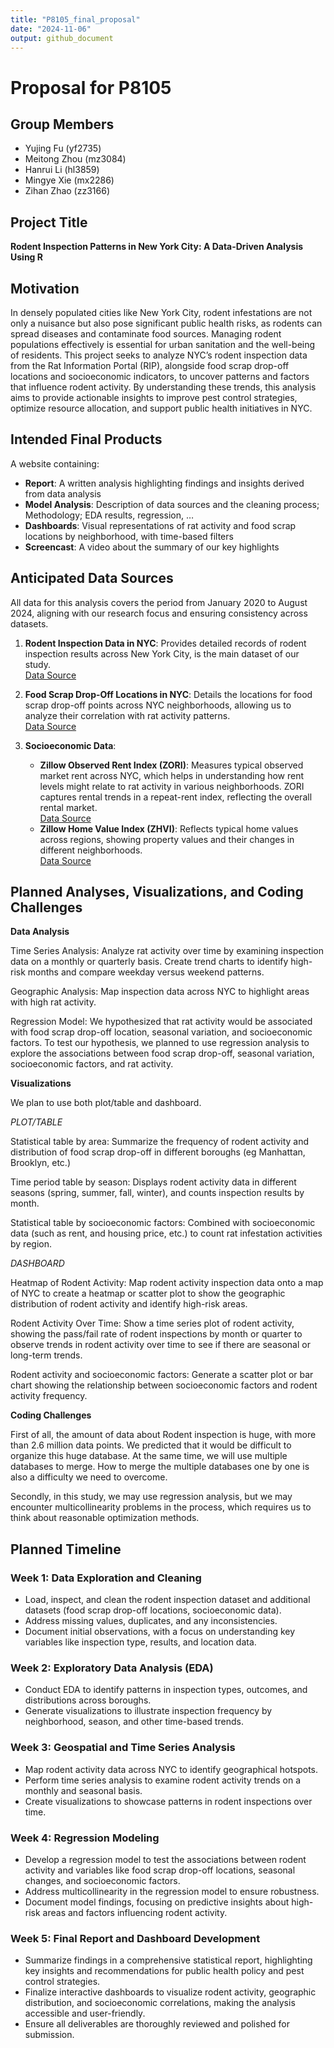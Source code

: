 ```yaml
---
title: "P8105_final_proposal"
date: "2024-11-06"
output: github_document
---
```


# Proposal for P8105

## Group Members
* Yujing Fu (yf2735)
* Meitong Zhou (mz3084)
* Hanrui Li (hl3859)
* Mingye Xie (mx2286)
* Zihan Zhao (zz3166)


## Project Title
**Rodent Inspection Patterns in New York City: A Data-Driven Analysis Using R**


## Motivation
In densely populated cities like New York City, rodent infestations are not only a nuisance but also pose significant public health risks, as rodents can spread diseases and contaminate food sources. Managing rodent populations effectively is essential for urban sanitation and the well-being of residents. This project seeks to analyze NYC’s rodent inspection data from the Rat Information Portal (RIP), alongside food scrap drop-off locations and socioeconomic indicators, to uncover patterns and factors that influence rodent activity. By understanding these trends, this analysis aims to provide actionable insights to improve pest control strategies, optimize resource allocation, and support public health initiatives in NYC.


## Intended Final Products
A website containing:

* **Report**: A written analysis highlighting findings and insights derived from data analysis
* **Model Analysis**:  Description of data sources and the cleaning process; Methodology; EDA results, regression, ...
* **Dashboards**: Visual representations of rat activity and food scrap locations by neighborhood, with time-based filters
* **Screencast**: A video about the summary of our key highlights


## Anticipated Data Sources
All data for this analysis covers the period from January 2020 to August 2024, aligning with our research focus and ensuring consistency across datasets.<br>

1. **Rodent Inspection Data in NYC**: Provides detailed records of rodent inspection results across New York City, is the main dataset of our study.<br>
   [Data Source](https://data.cityofnewyork.us/Health/Rodent-Inspection/p937-wjvj/about_data)

2. **Food Scrap Drop-Off Locations in NYC**: Details the locations for food scrap drop-off points across NYC neighborhoods, allowing us to analyze their correlation with rat activity patterns.<br>
   [Data Source](https://data.cityofnewyork.us/Environment/Food-Scrap-Drop-Off-Locations-in-NYC/if26-z6xq/about_data)

3. **Socioeconomic Data**:
   - **Zillow Observed Rent Index (ZORI)**: Measures typical observed market rent across NYC, which helps in understanding how rent levels might relate to rat activity in various neighborhoods. ZORI captures rental trends in a repeat-rent index, reflecting the overall rental market. <br>
     [Data Source](https://www.zillow.com/research/data/)
   - **Zillow Home Value Index (ZHVI)**: Reflects typical home values across regions, showing property values and their changes in different neighborhoods.<br>
     [Data Source](https://www.zillow.com/research/data/)


## Planned Analyses, Visualizations, and Coding Challenges

**Data Analysis**

Time Series Analysis: Analyze rat activity over time by examining inspection data on a monthly or quarterly basis. Create trend charts to identify high-risk months and compare weekday versus weekend patterns.

Geographic Analysis: Map inspection data across NYC to highlight areas with high rat activity.

Regression Model: We hypothesized that rat activity would be associated with food scrap drop-off location, seasonal variation, and socioeconomic factors. To test our hypothesis, we planned to use regression analysis to explore the associations between food scrap drop-off, seasonal variation, socioeconomic factors, and rat activity.

**Visualizations**

We plan to use both plot/table and dashboard.

*PLOT/TABLE*

Statistical table by area:
Summarize the frequency of rodent activity and distribution of food scrap drop-off in different boroughs (eg Manhattan, Brooklyn, etc.)

Time period table by season:
Displays rodent activity data in different seasons (spring, summer, fall, winter), and counts inspection results by month.

Statistical table by socioeconomic factors:
Combined with socioeconomic data (such as rent, and housing price, etc.) to count rat infestation activities by region.

*DASHBOARD*

Heatmap of Rodent Activity:
Map rodent activity inspection data onto a map of NYC to create a heatmap or scatter plot to show the geographic distribution of rodent activity and identify high-risk areas.

Rodent Activity Over Time:
Show a time series plot of rodent activity, showing the pass/fail rate of rodent inspections by month or quarter to observe trends in rodent activity over time to see if there are seasonal or long-term trends.

Rodent activity and socioeconomic factors:
Generate a scatter plot or bar chart showing the relationship between socioeconomic factors and rodent activity frequency.

**Coding Challenges**

First of all, the amount of data about Rodent inspection is huge, with more than 2.6 million data points. We predicted that it would be difficult to organize this huge database. At the same time, we will use multiple databases to merge. How to merge the multiple databases one by one is also a difficulty we need to overcome.

Secondly, in this study, we may use regression analysis, but we may encounter multicollinearity problems in the process, which requires us to think about reasonable optimization methods.


## Planned Timeline

### Week 1: Data Exploration and Cleaning
- Load, inspect, and clean the rodent inspection dataset and additional datasets (food scrap drop-off locations, socioeconomic data).
- Address missing values, duplicates, and any inconsistencies.
- Document initial observations, with a focus on understanding key variables like inspection type, results, and location data.

### Week 2: Exploratory Data Analysis (EDA)
- Conduct EDA to identify patterns in inspection types, outcomes, and distributions across boroughs.
- Generate visualizations to illustrate inspection frequency by neighborhood, season, and other time-based trends.

### Week 3: Geospatial and Time Series Analysis
- Map rodent activity data across NYC to identify geographical hotspots.
- Perform time series analysis to examine rodent activity trends on a monthly and seasonal basis.
- Create visualizations to showcase patterns in rodent inspections over time.

### Week 4: Regression Modeling
- Develop a regression model to test the associations between rodent activity and variables like food scrap drop-off locations, seasonal changes, and socioeconomic factors.
- Address multicollinearity in the regression model to ensure robustness.
- Document model findings, focusing on predictive insights about high-risk areas and factors influencing rodent activity.

### Week 5: Final Report and Dashboard Development
- Summarize findings in a comprehensive statistical report, highlighting key insights and recommendations for public health policy and pest control strategies.
- Finalize interactive dashboards to visualize rodent activity, geographic distribution, and socioeconomic correlations, making the analysis accessible and user-friendly.
- Ensure all deliverables are thoroughly reviewed and polished for submission.
